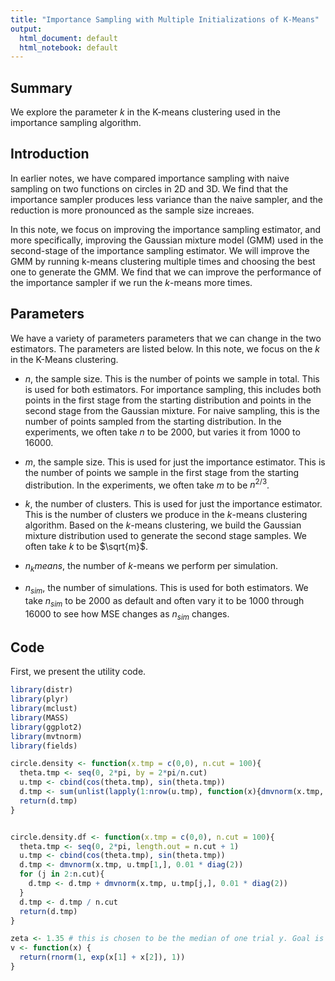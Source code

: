 ```yaml
---
title: "Importance Sampling with Multiple Initializations of K-Means"
output:
  html_document: default
  html_notebook: default
---
```



## Summary
We explore the parameter $k$ in the K-means clustering used in the importance sampling algorithm.


## Introduction

In earlier notes, we have compared importance sampling with naive sampling on two functions on circles in 2D and 3D. We find that the importance sampler produces less variance than the naive sampler, and the reduction is more pronounced as the sample size increaes. 

In this note, we focus on improving the importance sampling estimator, and more specifically, improving the Gaussian mixture model (GMM) used in the second-stage of the importance sampling estimator. We will improve the GMM by running k-means clustering multiple times and choosing the best one to generate the GMM. We find that we can improve the performance of the importance sampler if we run the $k$-means more times.

<!-- Importance sampling is a method to reduce variance in sampling. -->
<!-- We compare the importance sampling algorithm with the naive sampling algorithm. The naive sampling works as follows. -->

## Parameters

We have a variety of parameters parameters that we can change in the two estimators. The parameters are listed below. In this note, we focus on the $k$ in the K-Means clustering.

- $n$, the sample size. This is the number of points we sample in total. This is used for both estimators. For importance sampling, this includes both points in the first stage from the starting distribution and  points in the second stage from the Gaussian mixture. For naive sampling, this is the number of points sampled from the starting distribution. In the experiments, we often take $n$ to be $2000$, but varies it from $1000$ to $16000$.

- $m$, the sample size. This is used for just the importance estimator. This is the number of points we sample in the first stage from the starting distribution. In the experiments, we often take $m$ to be $n^{2/3}$.

- $k$, the number of clusters. This is used for just the importance estimator. This is the number of clusters we produce in the $k$-means clustering algorithm. Based on the $k$-means clustering, we build the Gaussian mixture distribution used to generate the second stage samples. We often take $k$ to be $\sqrt{m}$.


- $n_kmeans$, the number of $k$-means we perform per simulation. 

- $n_{sim}$, the number of simulations. This is used for both estimators. We take $n_{sim}$ to be $2000$ as default and often vary it to be $1000$ through $16000$ to see how MSE changes as $n_{sim}$ changes.



## Code
First, we present the utility code.
```r
library(distr)
library(plyr)
library(mclust)
library(MASS)
library(ggplot2)
library(mvtnorm)
library(fields)

circle.density <- function(x.tmp = c(0,0), n.cut = 100){
  theta.tmp <- seq(0, 2*pi, by = 2*pi/n.cut)   
  u.tmp <- cbind(cos(theta.tmp), sin(theta.tmp))
  d.tmp <- sum(unlist(lapply(1:nrow(u.tmp), function(x){dmvnorm(x.tmp, mean = u.tmp[x,], sigma = 0.01 * diag(2))})))/n.cut
  return(d.tmp)
}


circle.density.df <- function(x.tmp = c(0,0), n.cut = 100){
  theta.tmp <- seq(0, 2*pi, length.out = n.cut + 1)   
  u.tmp <- cbind(cos(theta.tmp), sin(theta.tmp))
  d.tmp <- dmvnorm(x.tmp, u.tmp[1,], 0.01 * diag(2))
  for (j in 2:n.cut){
    d.tmp <- d.tmp + dmvnorm(x.tmp, u.tmp[j,], 0.01 * diag(2))
  }
  d.tmp <- d.tmp / n.cut
  return(d.tmp)
}

zeta <- 1.35 # this is chosen to be the median of one trial y. Goal is this represents P(Y>zeta)= 0.5.
v <- function(x) {
  return(rnorm(1, exp(x[1] + x[2]), 1)) 
}
```


